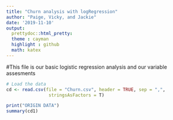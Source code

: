 ```yaml
---
title: "Churn analysis with logRegression"
author: "Paige, Vicky, and Jackie"
date: '2019-11-10'
output: 
  prettydoc::html_pretty:
  theme : cayman
  highlight : github
  math: katex
---
```


#This file is our basic logistic regression analysis and our variable assesments

```r
# Load the data
cd <- read.csv(file = "Churn.csv", header = TRUE, sep = ",", 
                stringsAsFactors = T)

print("ORIGIN DATA")
summary(cd1)
```

